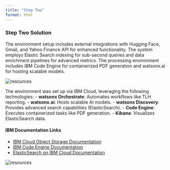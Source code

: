 ```yaml
---
title: "Step Two"
format: html
---
```


### Step Two Solution

The environment setup includes external integrations with Hugging Face, Gmail, and Yahoo Finance API for enhanced functionality. The system employs Elastic Search indexing for sub-second queries and data enrichment pipelines for advanced metrics. The processing environment includes IBM Code Engine for containerized PDF generation and watsonx.ai for hosting scalable models.

<img src="/images/007/Resource_List.png" alt="resources" class="responsive-img">

The environment was set up via IBM Cloud, leveraging the following technologies:
- **watsonx Orchestrate**: Automates workflows like TLH reporting.
- **watsonx.ai**: Hosts scalable AI models.
- **watsonx Discovery**: Provides advanced search capabilities (ElasticSearch).
- **Code Engine**: Executes containerized tasks like PDF generation.
- **Kibana**: Visualizes ElasticSearch data.

#### **IBM Documentation Links**
- [IBM Cloud Object Storage Documentation](https://cloud.ibm.com/docs/cloud-object-storage?topic=cloud-object-storage-getting-started-cloud-object-storage){target="_blank"}
- [IBM Code Engine Documentation](https://cloud.ibm.com/docs/codeengine){target="_blank"}
- [ElasticSearch on IBM Cloud Documentation](https://cloud.ibm.com/docs/databases-for-elasticsearch){target="_blank"}

<img src="/images/007/Resource_Cont.png" alt="resources" class="responsive-img">
